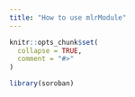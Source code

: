 ```yaml
---
title: "How to use mlrModule"
---
```


```r
knitr::opts_chunk$set(
  collapse = TRUE,
  comment = "#>"
)
```

```r
library(soroban)
```
